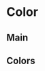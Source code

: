 
<Meta title='Color' />

# Color

## Main

<ColorPalette>
  <ColorItem
    title='theme.color.primary'
    subtitle='violetBlue600'
    colors={[theme.color.primary]}
  />
  <ColorItem
    title='theme.color.secondary'
    subtitle='red400'
    colors={[theme.color.secondary]}
  />
  <ColorItem
    title='theme.color.tertiary'
    subtitle='gray400'
    colors={[theme.color.tertiary]}
  />
  <ColorItem
    title='theme.color.black'
    subtitle='Black'
    colors={[theme.color.black]}
  />
  <ColorItem
    title='theme.color.white'
    subtitle='gray400'
    colors={[theme.color.white]}
  />
</ColorPalette>

## Colors

<ColorPalette>
  <ColorItem
    title='Gray'
    subtitle='gray100 to 900'
    colors={[
      theme.color.gray100,
      theme.color.gray200,
      theme.color.gray300,
      theme.color.gray400,
      theme.color.gray500,
      theme.color.gray600,
      theme.color.gray700,
      theme.color.gray800,
      theme.color.gray900,
    ]}
  />
  <ColorItem
    title='Red'
    subtitle='red100 to 900'
    colors={[
      theme.color.red100,
      theme.color.red200,
      theme.color.red300,
      theme.color.red400,
      theme.color.red500,
      theme.color.red600,
      theme.color.red700,
      theme.color.red800,
      theme.color.red900,
    ]}
  />
  <ColorItem
    title='Orange'
    subtitle='orange100 to 900'
    colors={[
      theme.color.orange100,
      theme.color.orange200,
      theme.color.orange300,
      theme.color.orange400,
      theme.color.orange500,
      theme.color.orange600,
      theme.color.orange700,
      theme.color.orange800,
      theme.color.orange900,
    ]}
  />
  <ColorItem
    title='Magenta'
    subtitle='magenta100 to 900'
    colors={[
      theme.color.magenta100,
      theme.color.magenta200,
      theme.color.magenta300,
      theme.color.magenta400,
      theme.color.magenta500,
      theme.color.magenta600,
      theme.color.magenta700,
      theme.color.magenta800,
      theme.color.magenta900,
    ]}
  />
  <ColorItem
    title='Cyan'
    subtitle='cyan100 to 900'
    colors={[
      theme.color.cyan100,
      theme.color.cyan200,
      theme.color.cyan300,
      theme.color.cyan400,
      theme.color.cyan500,
      theme.color.cyan600,
      theme.color.cyan700,
      theme.color.cyan800,
      theme.color.cyan900,
    ]}
  />
  <ColorItem
    title='Yellow'
    subtitle='yellow100 to 900'
    colors={[
      theme.color.yellow100,
      theme.color.yellow200,
      theme.color.yellow300,
      theme.color.yellow400,
      theme.color.yellow500,
      theme.color.yellow600,
      theme.color.yellow700,
      theme.color.yellow800,
      theme.color.yellow900,
    ]}
  />
  <ColorItem
    title='Lime'
    subtitle='lime100 to 900'
    colors={[
      theme.color.lime100,
      theme.color.lime200,
      theme.color.lime300,
      theme.color.lime400,
      theme.color.lime500,
      theme.color.lime600,
      theme.color.lime700,
      theme.color.lime800,
      theme.color.lime900,
    ]}
  />
  <ColorItem
    title='Gold'
    subtitle='gold100 to 900'
    colors={[
      theme.color.gold100,
      theme.color.gold200,
      theme.color.gold300,
      theme.color.gold400,
      theme.color.gold500,
      theme.color.gold600,
      theme.color.gold700,
      theme.color.gold800,
      theme.color.gold900,
    ]}
  />
  <ColorItem
    title='Violet Blue'
    subtitle='violetBlue100 to 900'
    colors={[
      theme.color.violetBlue100,
      theme.color.violetBlue200,
      theme.color.violetBlue300,
      theme.color.violetBlue400,
      theme.color.violetBlue500,
      theme.color.violetBlue600,
      theme.color.violetBlue700,
      theme.color.violetBlue800,
      theme.color.violetBlue900,
    ]}
  />
  <ColorItem
    title='Blue'
    subtitle='blue100 to 900'
    colors={[
      theme.color.blue200,
      theme.color.blue300,
      theme.color.blue400,
      theme.color.blue500,
      theme.color.blue600,
      theme.color.blue700,
      theme.color.blue800,
      theme.color.blue900,
    ]}
  />
  <ColorItem
    title='Green'
    subtitle='green100 to 900'
    colors={[
      theme.color.green100,
      theme.color.green200,
      theme.color.green300,
      theme.color.green400,
      theme.color.green500,
      theme.color.green600,
      theme.color.green700,
      theme.color.green800,
      theme.color.green900,
    ]}
  />
</ColorPalette>
